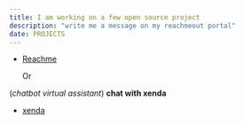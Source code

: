 ```yaml
---
title: I am working on a few open source project
description: "write me a message on my reachmeout portal"
date: PROJECTS 
---
```



- [Reachme](https://reachmee.netlify.app/)
   
   Or
 
(_chatbot virtual  assistant_) **chat with xenda**
- [xenda](https://research.typeform.com/c/pDcfTsnt)

